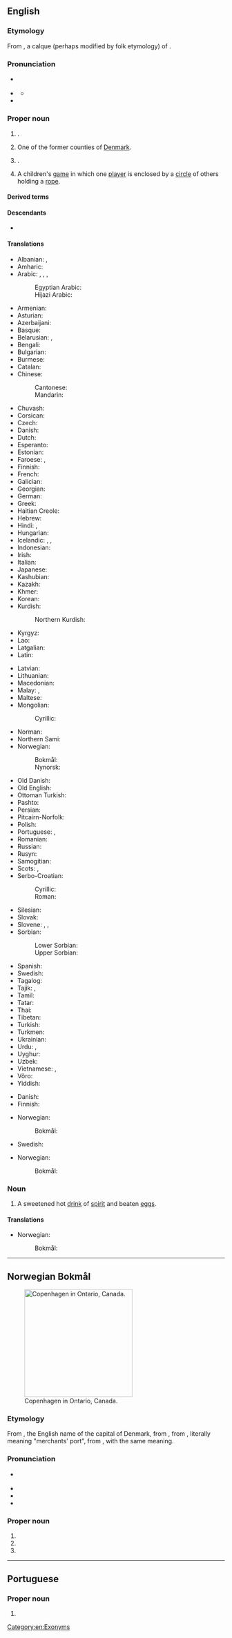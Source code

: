 ==English==
{{wikipedia}}
{{wikipedia|Copenhagen County}}
{{wikipedia|Copenhagen, Louisiana}}

===Etymology===
{{root|en|ine-pro|*keh₂p-}}
From {{bor|en|nds|Kopenhagen}}, a calque (perhaps modified by folk etymology) of {{der|en|da|København}}.

===Pronunciation===
* {{a|US}} {{IPA|en|/ˈkoʊpənˌheɪɡən/|/ˈkoʊpənˌhɑɡən/}}
* {{a|RP}} {{IPA|en|/ˌkəʊpənˈheɪɡən/|/ˌkəʊpənˈhɑːɡən/}}
** {{audio|en|LL-Q1860 (eng)-Vealhurl-Copenhagen.wav|Audio (UK)}}
* {{rhymes|en|eɪɡən|s=4}}

===Proper noun===
{{en-proper noun}}

# {{place|en|capital city|c/Denmark}}.
# One of the former counties of [[Denmark]].
# {{place|en|community|s/Louisiana}}.
# A children's [[game]] in which one [[player]] is enclosed by a [[circle]] of others holding a [[rope]]. <!--W1913-->

====Derived terms====
{{der2|en
|Copenhagen blue
|Copenhagen interpretation
|Copenhagenism
|Copenhagenist
|Copenhagener
|Copenhagenization}}

====Descendants====
* {{desc|nb|Copenhagen}}

====Translations====
{{trans-top|capital of Denmark}}
* Albanian: {{t+|sq|Kopenhaga|f}}, {{t|sq|Kopenhagë|f}} {{qualifier|indefinite}}
* Amharic: {{t|am|ኮፐንሀገን}}
* Arabic: {{t|ar|كُوبِنْهَاجِن|f|tr=kōbinhāgin}}, {{t|ar|كُوبِنْهَاج|f|tr=kōbinhāg}}, {{t|ar|كُوبِنْهَاغِن|f|tr=kōbinhāḡin}}, {{t|ar|كُوبِنْهَاغ|f|tr=kōbinhāg}}
*: Egyptian Arabic: {{t|arz|كوبينهاجين|f|tr=kōbinhāgin}}
*: Hijazi Arabic: {{t|acw|كوبِنْهاقِن|f|tr=kōbinhāgin}}
* Armenian: {{t+|hy|Կոպենհագեն}}
* Asturian: {{t|ast|Copenḥague|f}}
* Azerbaijani: {{t+|az|Kopenhagen}}
* Basque: {{t+|eu|Kopenhage}}
* Belarusian: {{t|be|Капенга́ген|m}}, {{t|be|Капэнга́ген|m}}
* Bengali: {{t|bn|কোপেনহেগেন}}
* Bulgarian: {{t|bg|Ко́пенхаген|m}}
* Burmese: {{t|my|[[ကိုပင်ဟေဂင်]][[မြို့]]}}
* Catalan: {{t|ca|Copenhaguen}}
* Chinese:
*: Cantonese: {{t|yue|哥本哈根|tr=go1 bun2 haa1 gan1}}
*: Mandarin: {{t+|cmn|哥本哈根|tr=Gēběnhāgēn}}
* Chuvash: {{t|cv|Копенгаген}}
* Corsican: {{t|co|Copenaghen|f}}
* Czech: {{t+|cs|Kodaň|f}}
* Danish: {{t+|da|København}}
* Dutch: {{t+|nl|Kopenhagen|n}}
* Esperanto: {{t+|eo|Kopenhago}}
* Estonian: {{t+|et|Kopenhaagen}}
* Faroese: {{t|fo|Keypmannahavn|f}}, {{t|fo|Kjøpinhavn|f}}
* Finnish: {{t+|fi|Kööpenhamina}}
* French: {{t+|fr|Copenhague|f}}
* Galician: {{t+|gl|Copenhague}}
* Georgian: {{t|ka|კოპენჰაგენი}}
* German: {{t+|de|Kopenhagen|n}}
* Greek: {{t+|el|Κοπεγχάγη|f}}
* Haitian Creole: {{t|ht|Kopènag}}
* Hebrew: {{t|he|קופנהאגן|f|tr=kopenhagen|alt=קוֹפֶּנְהָגֶן / קופנהאגן}}
* Hindi: {{t|hi|कोपेनहेगन|m}}, {{t|hi|कोपनहेगन|m}}
* Hungarian: {{t+|hu|Koppenhága}}
* Icelandic: {{t|is|Kaupmannahöfn|f}}, {{t|is|Kaupinhafn}}, {{t|is|Köben|f}}
* Indonesian: {{t|id|Kopenhagen}}
* Irish: {{t|ga|Cóbanhávan|m}}
* Italian: {{t+|it|Copenaghen|f}}
* Japanese: {{t+|ja|コペンハーゲン|tr=Kopenhāgen}}
* Kashubian: {{t|csb|Kòpenhaga|f}}
* Kazakh: {{t|kk|Копенгаген}}
* Khmer: {{t+|km|កូប៉ិនហាក}}
* Korean: {{t+|ko|^코펜하겐}}
* Kurdish:
*: Northern Kurdish: {{t+|kmr|Kopenhag}}
* Kyrgyz: {{t|ky|Копенгаген}}
* Lao: {{t|lo|ໂຄເປນເຮເກນ}}
* Latgalian: {{t|ltg|Kopenhaga|f}}
* Latin: {{t|la|Hafnia}}
{{trans-mid}}
* Latvian: {{t|lv|Kopenhāgena|f}}
* Lithuanian: {{t|lt|Kopenhaga|f}}
* Macedonian: {{t|mk|Копенха́ген|m}}
* Malay: {{t|ms|Kopenhagen}}, {{t|ms|Copenhagen}}
* Maltese: {{t|mt|Kopenħagen}}
* Mongolian:
*: Cyrillic: {{t|mn|Копенхаген}}
* Norman: {{t|nrf|Copèneĥague}}
* Northern Sami: {{t|se|Københápman}}
* Norwegian:
*: Bokmål: {{t+|nb|København}}
*: Nynorsk: {{t|nn|København}}
* Old Danish: {{t|gmq-oda|Køpmannæhafn}}
* Old English: {{t|ang|Ċēapmanna hæfen|f}}
* Ottoman Turkish: {{t|ota|قوپنهاغ|tr=Kopenhag}}
* Pashto: {{t|ps|کوپن هاګن|m}}
* Persian: {{t|fa|کپنهاگ|tr=kopenhâg}}
* Pitcairn-Norfolk: {{t|pih|Copenhagen}}
* Polish: {{t+|pl|Kopenhaga|f}}
* Portuguese: {{t+|pt|Copenhague}}, {{t+|pt|Copenhaga}}
* Romanian: {{t+|ro|Copenhaga}}
* Russian: {{t+|ru|Копенга́ген|m}}
* Rusyn: {{t|rue|Ко́дань|f}}
* Samogitian: {{t|sgs|Kuopenhaga|f}}
* Scots: {{t|sco|Colpenhaven}}, {{t|sco|Copenhagen}}
* Serbo-Croatian:
*: Cyrillic: {{t|sh|Копенха́ген|m}}
*: Roman: {{t+|sh|Kopenhágen|m}}
* Silesian: {{t|szl|Kopynhaga|f}}
* Slovak: {{t|sk|Kodaň|f}}
* Slovene: {{t|sl|København|m}}, {{t|sl|Kobenhaven|m}}, {{t|sl|Kopenhagen|m}}
* Sorbian:
*: Lower Sorbian: {{t|dsb|Kopenhagen|m}}
*: Upper Sorbian: {{t|hsb|Kopenhagen|m}}
* Spanish: {{t+|es|Copenhague}}
* Swedish: {{t+|sv|Köpenhamn|n}}
* Tagalog: {{t|tl|Copenhague}}
* Tajik: {{t|tg|Копенҳаген}}, {{t|tg|Копенгаген}}
* Tamil: {{t|ta|கோபனாவன்}}
* Tatar: {{t|tt|Копенһаген}}
* Thai: {{t|th|โคเปนเฮเกน}}
* Tibetan: {{t|bo|ཁོ་ཕེན་ཧ་ཀེན}}
* Turkish: {{t+|tr|Kopenhag}}
* Turkmen: {{t|tk|Kopengagen}}
* Ukrainian: {{t|uk|Копенга́ген|m}}
* Urdu: {{t|ur|کوپنہیگن|m|tr=kopehegan}}, {{t|ur|کوپنہیگن|m|tr=kopanhegan}}
* Uyghur: {{t|ug|كوپېنھاگېن}}
* Uzbek: {{t|uz|Kopengagen}}
* Vietnamese: {{t|vi|Cô-pen-ha-ghen}}, {{t|vi|Cô-pen-ha-gen}}
* Võro: {{t|vro|Kopõnhaagõn}}
* Yiddish: {{t|yi|קאָפּענהאַגען|n}}
{{trans-bottom}}

{{trans-top|former county in Denmark}}
* Danish: {{t|da|Københavns Amt}}
* Finnish: {{t|fi|[[Kööpenhaminan]] [[lääni]]}}
{{trans-mid}}
* Norwegian:
*: Bokmål: {{t+|nb|København}}
* Swedish: {{t|sv|Köpenhamns amt}}
{{trans-bottom}}

{{trans-top|community in Louisiana, USA}}
{{trans-mid}}
* Norwegian:
*: Bokmål: {{t+|nb|Copenhagen}}
{{trans-bottom}}

===Noun===
{{en-noun}}

# A sweetened hot [[drink]] of [[spirit]] and beaten [[egg]]s.

====Translations====
{{trans-top}}
* Norwegian:
*: Bokmål: {{t-needed|nb}}
{{trans-mid}}
{{trans-bottom}}

[[Category:en:Exonyms]]

----

==Norwegian Bokmål==
[[Image:Copenhagen Ontario.jpg|250px|thumb|Copenhagen in Ontario, Canada.]]

===Etymology===
From {{der|nb|en|Copenhagen}}, the English name of the capital of Denmark, from {{der|nb|da|København||Copenhagen}}, from {{der|nb|gmq-oda|Køpmannæhafn||Copenhagen}}, literally meaning "merchants' port", from {{inh|nb|non|Kaupmannahǫfn||Copenhagen}}, with the same meaning.

===Pronunciation===
* {{a|English}} {{IPA|nb|/ˈkoʊpənˌheɪɡən/}}
* {{audio|nb|nb-copenhagen.ogg|Audio}}
* {{rhymes|nb|ən}}
* {{hyphenation|nb|Cop|en|hag|en}}

===Proper noun===
{{head|nb|proper noun}}

# {{place|nb|unincorporated community|par/Caldwell Parish|s/Louisiana|c/USA|t1=Copenhagen}}
# {{place|nb|village|town/Denmark|co/Lewis County|s/New York|c/USA|t1=Copenhagen}}
# {{place|nb|community|twpmun/Malahide|co/Elgin County|p/Ontario|c/Canada|t1=Copenhagen}}

----

==Portuguese==

===Proper noun===
{{pt-proper noun|f}}

# {{alternative form of|pt|Copenhaga}}